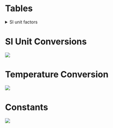 # Tables

<details>
<summary>SI unit factors</summary>

| Factor     | Prefix | Symbol      |
| ---------- | ------ | ----------- |
| $10^{24}$  | yotta  | Y           |
| $10^{21}$  | zetta  | Z           |
| $10^{18}$  | exa    | E           |
| $10^{15}$  | peta   | P           |
| $10^{12}$  | tera   | T           |
| $10^{9}$   | giga   | G           |
| $10^{6}$   | mega   | M           |
| $10^{3}$   | kilo   | k           |
| $10^{2}$   | hecto  | h           |
| $10^{1}$   | deca   | da          |
| $10^{-1}$  | deci   | d           |
| $10^{-2}$  | centi  | c           |
| $10^{-3}$  | milli  | m           |
| $10^{-6}$  | micro  | mu or $\mu$ |
| $10^{-9}$  | nano   | n           |
| $10^{-12}$ | pico   | p           |
| $10^{-15}$ | femto  | f           |
| $10^{-18}$ | atto   | a           |
| $10^{-21}$ | zepto  | z           |
| $10^{-24}$ | yocto  | y           |

</details>

# SI Unit Conversions
![](table1.png)

# Temperature Conversion
![](table2.png)

# Constants
![](table3.png)
